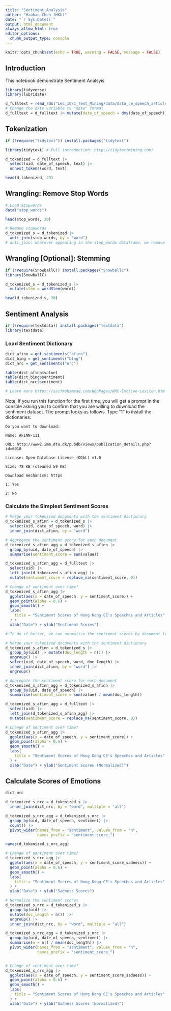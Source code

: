 ```yaml
---
title: "Sentiment Analysis"
author: "Haohan Chen (HKU)"
date: "`r Sys.Date()`"
output: html_document
always_allow_html: true
editor_options: 
  chunk_output_type: console
---
```


```r
knitr::opts_chunk$set(echo = TRUE, warning = FALSE, message = FALSE)
```

## Introduction

This notebook demonstrate Sentiment Analsyis

```r
library(tidyverse)
library(lubridate)
```

```r
d_fulltext = read_rds("Lec_10/1_Text_Mining/data/data_ce_speech_article.rds")
# Change the date variable to "date" format
d_fulltext = d_fulltext |> mutate(date_of_speech = dmy(date_of_speech))
```

## Tokenization

```r
if (!require("tidytext")) install.packages("tidytext")

library(tidytext) # Full introduction: http://tidytextmining.com/
```

```r
d_tokenized = d_fulltext |>
  select(uid, date_of_speech, text) |>
  unnest_tokens(word, text)

head(d_tokenized, 20)

```

## Wrangling: Remove Stop Words

```r
# Load Stopwords
data("stop_words")

head(stop_words, 20)
```

```r
# Remove stopwords
d_tokenized_s = d_tokenized |>
  anti_join(stop_words, by = "word")
# anti_join: whatever appearing in the stop_words dataframe, we remove it.
```

## Wrangling [Optional]: Stemming

```r
if (!require(SnowballC)) install.packages("SnowballC")
library(SnowballC)
```

```r
d_tokenized_s = d_tokenized_s |>
  mutate(stem = wordStem(word))

head(d_tokenized_s, 20)
```

## Sentiment Analysis

```r
if (!require(textdata)) install.packages("textdata")
library(textdata)
```

### Load Sentiment Dictionary

```r
dict_afinn = get_sentiments("afinn")
dict_bing = get_sentiments("bing")
dict_nrc = get_sentiments("nrc") 

table(dict_afinn$value)
table(dict_bing$sentiment)
table(dict_nrc$sentiment)

# Learn more https://saifmohammad.com/WebPages/NRC-Emotion-Lexicon.htm
```

Note, if you run this function for the first time, you will get a prompt in the console asking you to confirm that you are willing to download the sentiment dataset. The prompt looks as follows. Type "1" to install the dictionaries.

```         
Do you want to download:

Name: AFINN-111

URL: http://www2.imm.dtu.dk/pubdb/views/publication_details.php?id=6010

License: Open Database License (ODbL) v1.0

Size: 78 KB (cleaned 59 KB)

Download mechanism: https

1: Yes

2: No
```

### Calculate the Simplest Sentiment Scores

```r
# Merge your tokenized documents with the sentiment dictionary
d_tokenized_s_afinn = d_tokenized_s |>
  select(uid, date_of_speech, word) |>
  inner_join(dict_afinn, by = "word")

# Aggregate the sentiment score for each document
d_tokenized_s_afinn_agg = d_tokenized_s_afinn |>
  group_by(uid, date_of_speech) |>
  summarise(sentiment_score = sum(value))

d_tokenized_s_afinn_agg = d_fulltext |>
  select(uid) |>
  left_join(d_tokenized_s_afinn_agg) |>
  mutate(sentiment_score = replace_na(sentiment_score, 0))

# Change of sentiment over time?
d_tokenized_s_afinn_agg |>
  ggplot(aes(x = date_of_speech, y = sentiment_score)) +
  geom_point(alpha = 0.6) +
  geom_smooth() +
  labs(
    title = "Sentiment Scores of Hong Kong CE's Speeches and Articles"
  ) +
  xlab("Date") + ylab("Sentiment Scores")


```

```r
# To do it better, we can normalize the sentiment scores by document lengths

# Merge your tokenized documents with the sentiment dictionary
d_tokenized_s_afinn = d_tokenized_s |>
  group_by(uid) |> mutate(doc_length = n()) |>
  ungroup() |>
  select(uid, date_of_speech, word, doc_length) |>
  inner_join(dict_afinn, by = "word") |>
  ungroup()

# Aggregate the sentiment score for each document
d_tokenized_s_afinn_agg = d_tokenized_s_afinn |>
  group_by(uid, date_of_speech) |>
  summarise(sentiment_score = sum(value) / mean(doc_length))

d_tokenized_s_afinn_agg = d_fulltext |>
  select(uid) |>
  left_join(d_tokenized_s_afinn_agg) |>
  mutate(sentiment_score = replace_na(sentiment_score, 0))

# Change of sentiment over time?
d_tokenized_s_afinn_agg |>
  ggplot(aes(x = date_of_speech, y = sentiment_score)) +
  geom_point(alpha = 0.6) +
  geom_smooth() +
  labs(
    title = "Sentiment Scores of Hong Kong CE's Speeches and Articles"
  ) +
  xlab("Date") + ylab("Sentiment Scores (Normalized)")

```

## Calculate Scores of Emotions

```r
dict_nrc

d_tokenized_s_nrc = d_tokenized_s |>
  inner_join(dict_nrc, by = "word", multiple = "all")

d_tokenized_s_nrc_agg = d_tokenized_s_nrc |>
  group_by(uid, date_of_speech, sentiment) |>
  count() |>
  pivot_wider(names_from = "sentiment", values_from = "n", 
              names_prefix = "sentiment_score_")

names(d_tokenized_s_nrc_agg)

# Change of sentiment over time?
d_tokenized_s_nrc_agg |>
  ggplot(aes(x = date_of_speech, y = sentiment_score_sadness)) +
  geom_point(alpha = 0.6) +
  geom_smooth() +
  labs(
    title = "Sentiment Scores of Hong Kong CE's Speeches and Articles"
  ) +
  xlab("Date") + ylab("Sadness Scores")
```

```r
# Normalize the sentiment scores
d_tokenized_s_nrc = d_tokenized_s |>
  group_by(uid) |>
  mutate(doc_length = n()) |>
  ungroup() |>
  inner_join(dict_nrc, by = "word", multiple = "all")

d_tokenized_s_nrc_agg = d_tokenized_s_nrc |>
  group_by(uid, date_of_speech, sentiment) |>
  summarise(n = n() / mean(doc_length)) |>
  pivot_wider(names_from = "sentiment", values_from = "n", 
              names_prefix = "sentiment_score_")


# Change of sentiment over time?
d_tokenized_s_nrc_agg |>
  ggplot(aes(x = date_of_speech, y = sentiment_score_sadness)) +
  geom_point(alpha = 0.6) +
  geom_smooth() +
  labs(
    title = "Sentiment Scores of Hong Kong CE's Speeches and Articles"
  ) +
  xlab("Date") + ylab("Sadness Scores (Normalized)")

```
